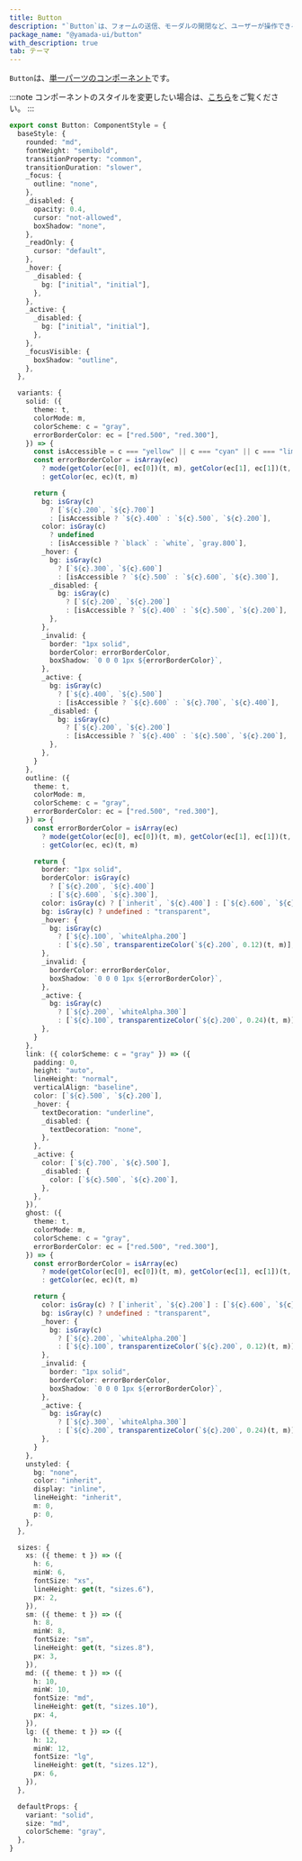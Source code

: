 ```yaml
---
title: Button
description: "`Button`は、フォームの送信、モーダルの開閉など、ユーザーが操作できるインタラクティブなコンポーネントです。"
package_name: "@yamada-ui/button"
with_description: true
tab: テーマ
---
```


`Button`は、[単一パーツのコンポーネント](/styled-system/theming/component-style#単一パーツのコンポーネント)です。

:::note
コンポーネントのスタイルを変更したい場合は、[こちら](/styled-system/theming/customize-theme#コンポーネントのスタイルを変更する)をご覧ください。
:::

```ts
export const Button: ComponentStyle = {
  baseStyle: {
    rounded: "md",
    fontWeight: "semibold",
    transitionProperty: "common",
    transitionDuration: "slower",
    _focus: {
      outline: "none",
    },
    _disabled: {
      opacity: 0.4,
      cursor: "not-allowed",
      boxShadow: "none",
    },
    _readOnly: {
      cursor: "default",
    },
    _hover: {
      _disabled: {
        bg: ["initial", "initial"],
      },
    },
    _active: {
      _disabled: {
        bg: ["initial", "initial"],
      },
    },
    _focusVisible: {
      boxShadow: "outline",
    },
  },

  variants: {
    solid: ({
      theme: t,
      colorMode: m,
      colorScheme: c = "gray",
      errorBorderColor: ec = ["red.500", "red.300"],
    }) => {
      const isAccessible = c === "yellow" || c === "cyan" || c === "lime"
      const errorBorderColor = isArray(ec)
        ? mode(getColor(ec[0], ec[0])(t, m), getColor(ec[1], ec[1])(t, m))(m)
        : getColor(ec, ec)(t, m)

      return {
        bg: isGray(c)
          ? [`${c}.200`, `${c}.700`]
          : [isAccessible ? `${c}.400` : `${c}.500`, `${c}.200`],
        color: isGray(c)
          ? undefined
          : [isAccessible ? `black` : `white`, `gray.800`],
        _hover: {
          bg: isGray(c)
            ? [`${c}.300`, `${c}.600`]
            : [isAccessible ? `${c}.500` : `${c}.600`, `${c}.300`],
          _disabled: {
            bg: isGray(c)
              ? [`${c}.200`, `${c}.200`]
              : [isAccessible ? `${c}.400` : `${c}.500`, `${c}.200`],
          },
        },
        _invalid: {
          border: "1px solid",
          borderColor: errorBorderColor,
          boxShadow: `0 0 0 1px ${errorBorderColor}`,
        },
        _active: {
          bg: isGray(c)
            ? [`${c}.400`, `${c}.500`]
            : [isAccessible ? `${c}.600` : `${c}.700`, `${c}.400`],
          _disabled: {
            bg: isGray(c)
              ? [`${c}.200`, `${c}.200`]
              : [isAccessible ? `${c}.400` : `${c}.500`, `${c}.200`],
          },
        },
      }
    },
    outline: ({
      theme: t,
      colorMode: m,
      colorScheme: c = "gray",
      errorBorderColor: ec = ["red.500", "red.300"],
    }) => {
      const errorBorderColor = isArray(ec)
        ? mode(getColor(ec[0], ec[0])(t, m), getColor(ec[1], ec[1])(t, m))(m)
        : getColor(ec, ec)(t, m)

      return {
        border: "1px solid",
        borderColor: isGray(c)
          ? [`${c}.200`, `${c}.400`]
          : [`${c}.600`, `${c}.300`],
        color: isGray(c) ? [`inherit`, `${c}.400`] : [`${c}.600`, `${c}.200`],
        bg: isGray(c) ? undefined : "transparent",
        _hover: {
          bg: isGray(c)
            ? [`${c}.100`, `whiteAlpha.200`]
            : [`${c}.50`, transparentizeColor(`${c}.200`, 0.12)(t, m)],
        },
        _invalid: {
          borderColor: errorBorderColor,
          boxShadow: `0 0 0 1px ${errorBorderColor}`,
        },
        _active: {
          bg: isGray(c)
            ? [`${c}.200`, `whiteAlpha.300`]
            : [`${c}.100`, transparentizeColor(`${c}.200`, 0.24)(t, m)],
        },
      }
    },
    link: ({ colorScheme: c = "gray" }) => ({
      padding: 0,
      height: "auto",
      lineHeight: "normal",
      verticalAlign: "baseline",
      color: [`${c}.500`, `${c}.200`],
      _hover: {
        textDecoration: "underline",
        _disabled: {
          textDecoration: "none",
        },
      },
      _active: {
        color: [`${c}.700`, `${c}.500`],
        _disabled: {
          color: [`${c}.500`, `${c}.200`],
        },
      },
    }),
    ghost: ({
      theme: t,
      colorMode: m,
      colorScheme: c = "gray",
      errorBorderColor: ec = ["red.500", "red.300"],
    }) => {
      const errorBorderColor = isArray(ec)
        ? mode(getColor(ec[0], ec[0])(t, m), getColor(ec[1], ec[1])(t, m))(m)
        : getColor(ec, ec)(t, m)

      return {
        color: isGray(c) ? [`inherit`, `${c}.200`] : [`${c}.600`, `${c}.200`],
        bg: isGray(c) ? undefined : "transparent",
        _hover: {
          bg: isGray(c)
            ? [`${c}.200`, `whiteAlpha.200`]
            : [`${c}.100`, transparentizeColor(`${c}.200`, 0.12)(t, m)],
        },
        _invalid: {
          border: "1px solid",
          borderColor: errorBorderColor,
          boxShadow: `0 0 0 1px ${errorBorderColor}`,
        },
        _active: {
          bg: isGray(c)
            ? [`${c}.300`, `whiteAlpha.300`]
            : [`${c}.200`, transparentizeColor(`${c}.200`, 0.24)(t, m)],
        },
      }
    },
    unstyled: {
      bg: "none",
      color: "inherit",
      display: "inline",
      lineHeight: "inherit",
      m: 0,
      p: 0,
    },
  },

  sizes: {
    xs: ({ theme: t }) => ({
      h: 6,
      minW: 6,
      fontSize: "xs",
      lineHeight: get(t, "sizes.6"),
      px: 2,
    }),
    sm: ({ theme: t }) => ({
      h: 8,
      minW: 8,
      fontSize: "sm",
      lineHeight: get(t, "sizes.8"),
      px: 3,
    }),
    md: ({ theme: t }) => ({
      h: 10,
      minW: 10,
      fontSize: "md",
      lineHeight: get(t, "sizes.10"),
      px: 4,
    }),
    lg: ({ theme: t }) => ({
      h: 12,
      minW: 12,
      fontSize: "lg",
      lineHeight: get(t, "sizes.12"),
      px: 6,
    }),
  },

  defaultProps: {
    variant: "solid",
    size: "md",
    colorScheme: "gray",
  },
}
```
